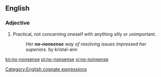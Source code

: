 ==English==

===Adjective===
{{en-adj|head=[[no]]-[[nonsense]]}}

# Practical, not concerning oneself with anything silly or unimportant.
#: ''Her '''no-nonsense''' way of resolving issues impressed her superiors.'' by kristal-ann 

[[Category:English cognate expressions]]
[[kn:no-nonsense]]
[[pl:no-nonsense]]
[[vi:no-nonsense]]